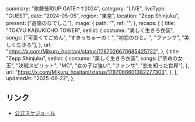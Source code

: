   summary: "歌舞伎町UP GATE↑↑2024",
  category: "LIVE",
  liveType: "GUEST",
  date: "2024-05-05",
  region: "東京",
  location: "Zepp Shinjuku",
  present: ["高嶺のなでしこ"],
  image: {
    path: "",
    ref: "",
  },
  recaps: [
    {
      title: "TOKYU KABUKICHO TOWER",
      setlist: {
        costume: "美しく生きろ衣装",
        songs: ["可愛くてごめん", "すきっちゅーの！", "初恋のひと。", "ファンサ", "美しく生きろ"],
      },
      url: "https://x.com/Mikuru_hositani/status/1787026670685425722",
    },
    {
      title: "Zepp Shinjuku",
      setlist: {
        costume: "美しく生きろ衣装",
        songs: ["革命の女王", "決戦スピリット", "MC", "女の子は強い", "ファンサ", "恋を知った世界"],
      },
      url: "https://x.com/Mikuru_hositani/status/1787066601382277303",
    },
  ],
  updatedAt: "2025-06-22",
};

## リンク

- [公式スケジュール](https://takanenonadeshiko.jp/?p=1949)
